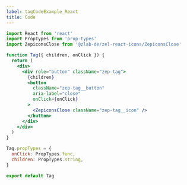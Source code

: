 ```yaml
---
label: tagCodeExample_React
title: Code
---
```


```jsx
import React from 'react'
import PropTypes from 'prop-types'
import ZepiconsClose from '@zlab-de/zel-react-icons/ZepiconsClose'

function Tag({ children, onClick }) {
  return (
    <div>
      <div role="button" className="zep-tag">
        {children}
        <button
          className="zep-tag__button"
          aria-label="close"
          onClick={onClick}
        >
          <ZepiconsClose className="zep-tag__icon" />
        </button>
      </div>
    </div>
  )
}

Tag.propTypes = {
  onClick: PropTypes.func,
  children: PropTypes.string,
}

export default Tag
```
